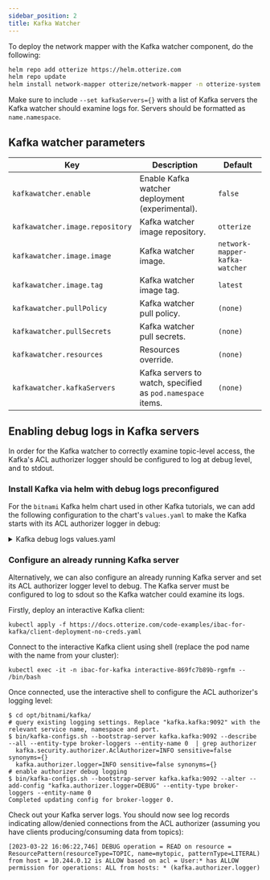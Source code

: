 ```yaml
---
sidebar_position: 2
title: Kafka Watcher
---
```


To deploy the network mapper with the Kafka watcher component, do the following:
```bash
helm repo add otterize https://helm.otterize.com
helm repo update
helm install network-mapper otterize/network-mapper -n otterize-system --create-namespace --set kafkawatcher.enable=true
```
Make sure to include `--set kafkaServers={}` with a list of Kafka servers the Kafka watcher
should examine logs for.
Servers should be formatted as `name.namespace`.

## Kafka watcher parameters
| Key                             | Description                                                 | Default                        |
|---------------------------------|-------------------------------------------------------------|--------------------------------|
| `kafkawatcher.enable`           | Enable Kafka watcher deployment (experimental).             | `false`                        |
| `kafkawatcher.image.repository` | Kafka watcher image repository.                             | `otterize`                     |
| `kafkawatcher.image.image`      | Kafka watcher image.                                        | `network-mapper-kafka-watcher` |
| `kafkawatcher.image.tag`        | Kafka watcher image tag.                                    | `latest`                       |
| `kafkawatcher.pullPolicy`       | Kafka watcher pull policy.                                  | `(none)`                       |
| `kafkawatcher.pullSecrets`      | Kafka watcher pull secrets.                                 | `(none)`                       |
| `kafkawatcher.resources`        | Resources override.                                         | `(none)`                       |
| `kafkawatcher.kafkaServers`     | Kafka servers to watch, specified as `pod.namespace` items. | `(none)`                       |

## Enabling debug logs in Kafka servers
In order for the Kafka watcher to correctly examine topic-level access, the Kafka's ACL authorizer logger should be configured
to log at debug level, and to stdout.

### Install Kafka via helm with debug logs preconfigured
For the `bitnami` Kafka helm chart used in other Kafka tutorials, we can add the following configuration to the chart's
`values.yaml` to make the Kafka starts with its ACL authorizer logger in debug:

<details>
<summary>Kafka debug logs values.yaml</summary>

```yaml
log4j: |
  # Licensed to the Apache Software Foundation (ASF) under one or more
  # contributor license agreements.  See the NOTICE file distributed with
  # this work for additional information regarding copyright ownership.
  # The ASF licenses this file to You under the Apache License, Version 2.0
  # (the "License"); you may not use this file except in compliance with
  # the License.  You may obtain a copy of the License at
  #
  #    http://www.apache.org/licenses/LICENSE-2.0
  #
  # Unless required by applicable law or agreed to in writing, software
  # distributed under the License is distributed on an "AS IS" BASIS,
  # WITHOUT WARRANTIES OR CONDITIONS OF ANY KIND, either express or implied.
  # See the License for the specific language governing permissions and
  # limitations under the License.

  # Unspecified loggers and loggers with additivity=true output to server.log and stdout
  # Note that INFO only applies to unspecified loggers, the log level of the child logger is used otherwise
  log4j.rootLogger=INFO, stdout, kafkaAppender

  log4j.appender.stdout=org.apache.log4j.ConsoleAppender
  log4j.appender.stdout.layout=org.apache.log4j.PatternLayout
  log4j.appender.stdout.layout.ConversionPattern=[%d] %p %m (%c)%n

  log4j.appender.kafkaAppender=org.apache.log4j.ConsoleAppender
  log4j.appender.kafkaAppender.layout=org.apache.log4j.PatternLayout
  log4j.appender.kafkaAppender.layout.ConversionPattern=[%d] %p %m (%c)%n

  log4j.appender.stateChangeAppender=org.apache.log4j.ConsoleAppender
  log4j.appender.stateChangeAppender.layout=org.apache.log4j.PatternLayout
  log4j.appender.stateChangeAppender.layout.ConversionPattern=[%d] %p %m (%c)%n

  log4j.appender.requestAppender=org.apache.log4j.ConsoleAppender
  log4j.appender.requestAppender.layout=org.apache.log4j.PatternLayout
  log4j.appender.requestAppender.layout.ConversionPattern=[%d] %p %m (%c)%n

  log4j.appender.cleanerAppender=org.apache.log4j.ConsoleAppender
  log4j.appender.cleanerAppender.layout=org.apache.log4j.PatternLayout
  log4j.appender.cleanerAppender.layout.ConversionPattern=[%d] %p %m (%c)%n

  log4j.appender.controllerAppender=org.apache.log4j.ConsoleAppender
  log4j.appender.controllerAppender.layout=org.apache.log4j.PatternLayout
  log4j.appender.controllerAppender.layout.ConversionPattern=[%d] %p %m (%c)%n

  log4j.appender.authorizerAppender=org.apache.log4j.ConsoleAppender
  log4j.appender.authorizerAppender.layout=org.apache.log4j.PatternLayout
  log4j.appender.authorizerAppender.layout.ConversionPattern=[%d] %p %m (%c)%n


  # Change the line below to adjust ZK client logging
  log4j.logger.org.apache.zookeeper=INFO

  # Change the two lines below to adjust the general broker logging level (output to server.log and stdout)
  log4j.logger.kafka=INFO, stdout
  log4j.logger.org.apache.kafka=INFO

  # Change to DEBUG or TRACE to enable request logging
  log4j.logger.kafka.request.logger=WARN, requestAppender
  log4j.additivity.kafka.request.logger=false

  # Uncomment the lines below and change log4j.logger.kafka.network.RequestChannel$ to TRACE for additional output
  # related to the handling of requests
  #log4j.logger.kafka.network.Processor=TRACE, requestAppender
  #log4j.logger.kafka.server.KafkaApis=TRACE, requestAppender
  #log4j.additivity.kafka.server.KafkaApis=false
  log4j.logger.kafka.network.RequestChannel$=WARN, requestAppender
  log4j.additivity.kafka.network.RequestChannel$=false

  # Change the line below to adjust KRaft mode controller logging
  log4j.logger.org.apache.kafka.controller=INFO, controllerAppender
  log4j.additivity.org.apache.kafka.controller=false

  # Change the line below to adjust ZK mode controller logging
  log4j.logger.kafka.controller=TRACE, controllerAppender
  log4j.additivity.kafka.controller=false

  log4j.logger.kafka.log.LogCleaner=INFO, cleanerAppender
  log4j.additivity.kafka.log.LogCleaner=false

  log4j.logger.state.change.logger=INFO, stateChangeAppender
  log4j.additivity.state.change.logger=false

  # Access denials are logged at INFO level, change to DEBUG to also log allowed accesses
  log4j.logger.kafka.authorizer.logger=DEBUG, authorizerAppender
  log4j.additivity.kafka.authorizer.logger=false
```

Notice the `log4j.logger.kafka.authorizer.logger=DEBUG` line that sets the ACL authorizer logger to debug mode.
</details>

### Configure an already running Kafka server
Alternatively, we can also configure an already running Kafka server and set its ACL authorizer logger level to debug.
The Kafka server must be configured to log to sdout so the Kafka watcher could examine its logs.

Firstly, deploy an interactive Kafka client:
```shell
kubectl apply -f https://docs.otterize.com/code-examples/ibac-for-kafka/client-deployment-no-creds.yaml
```
Connect to the interactive Kafka client using shell (replace the pod name with the name from your cluster):
```shell
kubectl exec -it -n ibac-for-kafka interactive-869fc7b89b-rgmfm -- /bin/bash
```
Once connected, use the interactive shell to configure the ACL authorizer's logging level:
```shell
$ cd opt/bitnami/kafka/
# query existing logging settings. Replace "kafka.kafka:9092" with the relevant service name, namespace and port.
$ bin/kafka-configs.sh --bootstrap-server kafka.kafka:9092 --describe --all --entity-type broker-loggers --entity-name 0  | grep authorizer
  kafka.security.authorizer.AclAuthorizer=INFO sensitive=false synonyms={}
  kafka.authorizer.logger=INFO sensitive=false synonyms={}
# enable authorizer debug logging
$ bin/kafka-configs.sh --bootstrap-server kafka.kafka:9092 --alter --add-config "kafka.authorizer.logger=DEBUG" --entity-type broker-loggers --entity-name 0
Completed updating config for broker-logger 0.
```
Check out your Kafka server logs. You should now see log records indicating allow/denied connections
from the ACL authorizer (assuming you have clients producing/consuming data from topics):
```shell
[2023-03-22 16:06:22,746] DEBUG operation = READ on resource = ResourcePattern(resourceType=TOPIC, name=mytopic, patternType=LITERAL) from host = 10.244.0.12 is ALLOW based on acl = User:* has ALLOW permission for operations: ALL from hosts: * (kafka.authorizer.logger)
```
